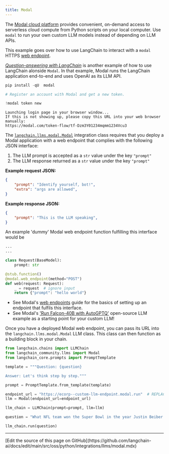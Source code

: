```yaml
---
title: Modal
---
```


The [Modal cloud platform](https://modal.com/docs/guide) provides convenient, on-demand access to serverless cloud compute from Python scripts on your local computer.
Use `modal` to run your own custom LLM models instead of depending on LLM APIs.

This example goes over how to use LangChain to interact with a `modal` HTTPS [web endpoint](https://modal.com/docs/guide/webhooks).

[_Question-answering with LangChain_](https://modal.com/docs/guide/ex/potus_speech_qanda) is another example of how to use LangChain alonside `Modal`. In that example, Modal runs the LangChain application end-to-end and uses OpenAI as its LLM API.

```python
pip install -qU  modal
```

```python
# Register an account with Modal and get a new token.

!modal token new
```

```output
Launching login page in your browser window...
If this is not showing up, please copy this URL into your web browser manually:
https://modal.com/token-flow/tf-Dzm3Y01234mqmm1234Vcu3
```

The [`langchain.llms.modal.Modal`](https://github.com/langchain-ai/langchain/blame/master/langchain/llms/modal.py) integration class requires that you deploy a Modal application with a web endpoint that complies with the following JSON interface:

1. The LLM prompt is accepted as a `str` value under the key `"prompt"`
2. The LLM response returned as a `str` value under the key `"prompt"`

**Example request JSON:**

```json
{
    "prompt": "Identify yourself, bot!",
    "extra": "args are allowed",
}
```

**Example response JSON:**

```json
{
    "prompt": "This is the LLM speaking",
}
```

An example 'dummy' Modal web endpoint function fulfilling this interface would be

```python
...
...

class Request(BaseModel):
    prompt: str

@stub.function()
@modal.web_endpoint(method="POST")
def web(request: Request):
    _ = request  # ignore input
    return {"prompt": "hello world"}
```

* See Modal's [web endpoints](https://modal.com/docs/guide/webhooks#passing-arguments-to-web-endpoints) guide for the basics of setting up an endpoint that fulfils this interface.
* See Modal's ['Run Falcon-40B with AutoGPTQ'](https://modal.com/docs/guide/ex/falcon_gptq) open-source LLM example as a starting point for your custom LLM!

Once you have a deployed Modal web endpoint, you can pass its URL into the `langchain.llms.modal.Modal` LLM class. This class can then function as a building block in your chain.

```python
from langchain.chains import LLMChain
from langchain_community.llms import Modal
from langchain_core.prompts import PromptTemplate
```

```python
template = """Question: {question}

Answer: Let's think step by step."""

prompt = PromptTemplate.from_template(template)
```

```python
endpoint_url = "https://ecorp--custom-llm-endpoint.modal.run"  # REPLACE ME with your deployed Modal web endpoint's URL
llm = Modal(endpoint_url=endpoint_url)
```

```python
llm_chain = LLMChain(prompt=prompt, llm=llm)
```

```python
question = "What NFL team won the Super Bowl in the year Justin Beiber was born?"

llm_chain.run(question)
```

---

<Callout icon="pen-to-square" iconType="regular">
  [Edit the source of this page on GitHub](https://github.com/langchain-ai/docs/edit/main/src/oss/python/integrations/llms/modal.mdx)
</Callout>
